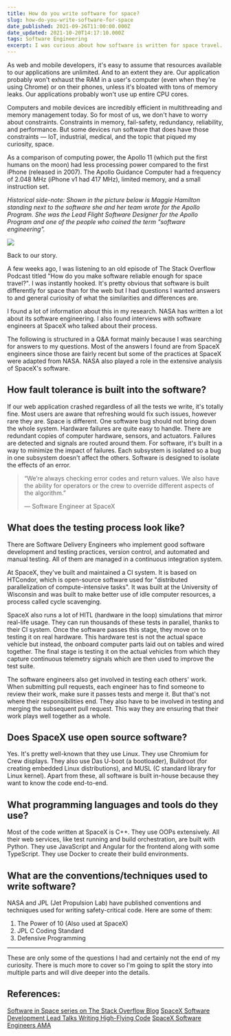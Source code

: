 ```yaml
---
title: How do you write software for space?
slug: how-do-you-write-software-for-space
date_published: 2021-09-26T11:00:00.000Z
date_updated: 2021-10-20T14:17:10.000Z
tags: Software Engineering
excerpt: I was curious about how software is written for space travel. Here are a series of stories answering the questions I had about the process, testing, conventions and more about software for space.
---
```


As web and mobile developers, it's easy to assume that resources available to our applications are unlimited. And to an extent they are. Our application probably won't exhaust the RAM in a user's computer (even when they're using Chrome) or on their phones, unless it's bloated with tons of memory leaks. Our applications probably won't use up entire CPU cores.

Computers and mobile devices are incredibly efficient in multithreading and memory management today. So for most of us, we don't have to worry about constraints. Constraints in memory, fail-safety, redundancy, reliability, and performance. But some devices run software that does have those constraints — IoT, industrial, medical, and the topic that piqued my curiosity, space.

As a comparison of computing power, the Apollo 11 (which put the first humans on the moon) had less processing power compared to the first iPhone (released in 2007). The Apollo Guidance Computer had a frequency of 2.048 MHz (iPhone v1 had 417 MHz), limited memory, and a small instruction set.

_Historical side-note: Shown in the picture below is Maggie Hamilton standing next to the software she and her team wrote for the Apollo Program. She was the Lead Flight Software Designer for the Apollo Program and one of the people who coined the term "software engineering"._

<div className='flex justify-center'>
<img src='https://upload.wikimedia.org/wikipedia/commons/d/db/Margaret_Hamilton_-_restoration.jpg' />
</div>

Back to our story.

A few weeks ago, I was listening to an old episode of The Stack Overflow Podcast titled "How do you make software reliable enough for space travel?". I was instantly hooked. It's pretty obvious that software is built differently for space than for the web but I had questions I wanted answers to and general curiosity of what the similarities and differences are.

I found a lot of information about this in my research. NASA has written a lot about its software engineering. I also found interviews with software engineers at SpaceX who talked about their process.

The following is structured in a Q&A format mainly because I was searching for answers to my questions. Most of the answers I found are from SpaceX engineers since those are fairly recent but some of the practices at SpaceX were adapted from NASA. NASA also played a role in the extensive analysis of SpaceX's software.

## How fault tolerance is built into the software?

If our web application crashed regardless of all the tests we write, it's totally fine. Most users are aware that refreshing would fix such issues, however rare they are. Space is different. One software bug should not bring down the whole system. Hardware failures are quite easy to handle. There are redundant copies of computer hardware, sensors, and actuators. Failures are detected and signals are routed around them. For software, it's built in a way to minimize the impact of failures. Each subsystem is isolated so a bug in one subsystem doesn't affect the others. Software is designed to isolate the effects of an error.

> “We’re always checking error codes and return values. We also have the ability for operators or the crew to override different aspects of the algorithm.”
>
> — Software Engineer at SpaceX

## What does the testing process look like?

There are Software Delivery Engineers who implement good software development and testing practices, version control, and automated and manual testing. All of them are managed in a continuous integration system.

At SpaceX, they've built and maintained a CI system. It is based on HTCondor, which is open-source software used for "distributed parallelization of compute-intensive tasks". It was built at the University of Wisconsin and was built to make better use of idle computer resources, a process called cycle scavenging.

SpaceX also runs a lot of HITL (hardware in the loop) simulations that mirror real-life usage. They can run thousands of these tests in parallel, thanks to their CI system. Once the software passes this stage, they move on to testing it on real hardware. This hardware test is not the actual space vehicle but instead, the onboard computer parts laid out on tables and wired together. The final stage is testing it on the actual vehicles from which they capture continuous telemetry signals which are then used to improve the test suite.

The software engineers also get involved in testing each others' work. When submitting pull requests, each engineer has to find someone to review their work, make sure it passes tests and merge it. But that's not where their responsibilities end. They also have to be involved in testing and merging the subsequent pull request. This way they are ensuring that their work plays well together as a whole.

## Does SpaceX use open source software?

Yes. It's pretty well-known that they use Linux. They use Chromium for Crew displays. They also use Das U-boot (a bootloader), Buildroot (for creating embedded Linux distributions), and MUSL (C standard library for Linux kernel). Apart from these, all software is built in-house because they want to know the code end-to-end.

## What programming languages and tools do they use?

Most of the code written at SpaceX is C++. They use OOPs extensively. All their web services, like test running and build orchestration, are built with Python. They use JavaScript and Angular for the frontend along with some TypeScript.
They use Docker to create their build environments.

## What are the conventions/techniques used to write software?

NASA and JPL (Jet Propulsion Lab) have published conventions and techniques used for writing safety-critical code. Here are some of them:

1. The Power of 10 (Also used at SpaceX)
2. JPL C Coding Standard
3. Defensive Programming

---

These are only some of the questions I had and certainly not the end of my curiosity. There is much more to cover so I'm going to split the story into multiple parts and will dive deeper into the details.

## References:

[Software in Space series on The Stack Overflow Blog](https://stackoverflow.blog/tag/software-in-space/)
[SpaceX Software Development Lead Talks Writing High-Flying Code](https://insights.dice.com/2021/05/14/spacex-software-development-lead-talks-writing-high-flying-code/)
[SpaceX Software Engineers AMA](https://www.reddit.com/r/spacex/comments/gxb7j1/we_are_the_spacex_software_team_ask_us_anything/)

